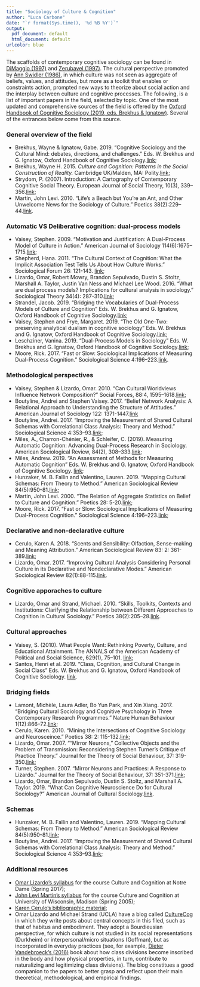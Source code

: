 ```yaml
---
title: "Sociology of Culture & Cognition"
author: "Luca Carbone"
date: "`r format(Sys.time(), '%d %B %Y')`"
output:
  pdf_document: default
  html_document: default
urlcolor: blue
---
```


The scaffolds of contemporary cognitive sociology can be found in [DiMaggio (1997)](https://www-annualreviews-org.kuleuven.ezproxy.kuleuven.be/doi/10.1146/annurev.soc.23.1.263) and [Zerubavel (1997)](https://www.hup.harvard.edu/catalog.php?isbn=9780674813908). The cultural perspective promoted by [Ann Swidler (1986)](https://www-jstor-org.kuleuven.ezproxy.kuleuven.be/stable/2095521?sid=primo&origin=crossref&seq=1#metadata_info_tab_contents), in which culture was not seen as aggregate of beliefs, values, and attitudes, but more as a toolkit that enables or constraints action, prompted new ways to theorize about social action and the interplay between culture and cognitive processes.
The following, is a list of important papers in the field, selected by topic. One of the most updated and comprehensive sources of the field is offered by the [Oxford Handbook of Cognitive Sociology (2019, eds. Brekhus & Ignatow)](https://www.oxfordhandbooks.com/view/10.1093/oxfordhb/9780190273385.001.0001/oxfordhb-9780190273385). Several of the entrances below come from this source.

### General overview of the field
* Brekhus, Wayne & Ignatow, Gabe. 2019. “Cognitive Sociology and the Cultural Mind: debates, directions, and challenges.” Eds. W. Brekhus and G. Ignatow, Oxford Handbook of Cognitive Sociology.[link](https://www.oxfordhandbooks.com/view/10.1093/oxfordhb/9780190273385.001.0001/oxfordhb-9780190273385-e-1);
* Brekhus, Wayne H. 2015. *Culture and Cognition: Patterns in the Social Construction of Reality.* Cambridge UK/Malden, MA: Polity.[link](https://www.wiley.com/en-be/Culture+and+Cognition%3A+Patterns+in+the+Social+Construction+of+Reality-p-9780745671765);
* Strydom, P. (2007). Introduction: A Cartography of Contemporary Cognitive Social Theory. European Journal of Social Theory, 10(3), 339–356.[link](https://journals.sagepub.com/doi/abs/10.1177/1368431007080699);
* Martin, John Levi. 2010. “Life’s a Beach but You’re an Ant, and Other Unwelcome News for the Sociology of Culture.” Poetics 38(2):229–44.[link](https://www.sciencedirect.com/science/article/abs/pii/S0304422X09000618#vt1).

### Automatic VS Deliberative cognition: dual-process models
* Vaisey, Stephen. 2009. “Motivation and Justification: A Dual-Process Model of Culture in Action.” American Journal of Sociology 114(6):1675–1715.[link](https://www.journals.uchicago.edu/doi/abs/10.1086/597179);
* Shepherd, Hana. 2011. “The Cultural Context of Cognition: What the Implicit Association Test Tells Us About How Culture Works.” Sociological Forum 26: 121-143. [link](https://onlinelibrary.wiley.com/doi/abs/10.1111/j.1573-7861.2010.01227.x);
* Lizardo, Omar, Robert Mowry, Brandon Sepulvado, Dustin S. Stoltz, Marshall A. Taylor, Justin Van Ness and Michael Lee Wood. 2016. “What are dual process models? Implications for cultural analysis in sociology.” Sociological Theory 34(4): 287-310.[link](https://journals.sagepub.com/doi/10.1177/0735275116675900);
* Strandel, Jacob. 2019. “Bridging the Vocabularies of Dual-Process Models of Culture and Cognition” Eds. W. Brekhus and G. Ignatow, Oxford Handbook of Cognitive Sociology.[link](https://www.oxfordhandbooks.com/view/10.1093/oxfordhb/9780190273385.001.0001/oxfordhb-9780190273385-e-11);
* Vaisey, Stephen and Frye, Margaret. 2019. “The Old One-Two: preserving analytical dualism in cognitive sociology” Eds. W. Brekhus and G. Ignatow, Oxford Handbook of Cognitive Sociology.[link](https://www-oxfordhandbooks-com.kuleuven.ezproxy.kuleuven.be/view/10.1093/oxfordhb/9780190273385.001.0001/oxfordhb-9780190273385-e-6);
* Leschziner, Vanina. 2019. “Dual-Process Models in Sociology” Eds. W. Brekhus and G. Ignatow, Oxford Handbook of Cognitive Sociology.[link](https://www.oxfordhandbooks.com/view/10.1093/oxfordhb/9780190273385.001.0001/oxfordhb-9780190273385-e-10);
* Moore, Rick. 2017. “Fast or Slow: Sociological Implications of Measuring Dual-Process Cognition.” Sociological Science 4:196–223.[link](https://www.sociologicalscience.com/articles-v4-9-196/).

### Methodological perspectives
* Vaisey, Stephen & Lizardo, Omar. 2010. "Can Cultural Worldviews Influence Network Composition?" Social Forces, 88:4, 1595–1618.[link](https://academic.oup.com/sf/article-abstract/88/4/1595/1895191?redirectedFrom=fulltext);
* Boutyline, Andrei and Stephen Vaisey. 2017. "Belief Network Analysis: A Relational Approach to Understanding the Structure of Attitudes." American Journal of Sociology 122: 1371-1447.[link](https://www.journals.uchicago.edu/doi/10.1086/691274?mobileUi=0)
* Boutyline, Andrei. 2017. “Improving the Measurement of Shared Cultural Schemas with Correlational Class Analysis: Theory and Method.” Sociological Science 4:353–93.[link](https://www.sociologicalscience.com/articles-v4-15-353/);
* Miles, A., Charron-Chénier, R., & Schleifer, C. (2019). Measuring Automatic Cognition: Advancing Dual-Process Research in Sociology. American Sociological Review, 84(2), 308–333.[link](https://journals.sagepub.com/doi/abs/10.1177/0003122419832497#articleCitationDownloadContainer);
* Miles, Andrew. 2019. “An Assessment of Methods for Measuring Automatic Cognition” Eds. W. Brekhus and G. Ignatow, Oxford Handbook of Cognitive Sociology. [link](https://www.oxfordhandbooks.com/view/10.1093/oxfordhb/9780190273385.001.0001/oxfordhb-9780190273385-e-19);
* Hunzaker, M. B. Fallin and Valentino, Lauren. 2019. “Mapping Cultural Schemas: From Theory to Method.” American Sociological Review 84(5):950–81.[link](https://journals.sagepub.com/doi/abs/10.1177/0003122419875638);
* Martin, John Levi.  2000.  “The Relation of Aggregate Statistics on Belief to Culture and Cognition.”  Poetics 28: 5-20.[link](https://www.sciencedirect.com/science/article/abs/pii/S0304422X00000103);
* Moore, Rick. 2017. “Fast or Slow: Sociological Implications of Measuring Dual-Process Cognition.” Sociological Science 4:196–223.[link](https://www.sociologicalscience.com/articles-v4-9-196/);

### Declarative and non-declarative culture
* Cerulo, Karen A. 2018. “Scents and Sensibility: Olfaction, Sense-making and Meaning Attribution.” American Sociological Review 83: 2: 361-389.[link](https://journals.sagepub.com/doi/10.1177/0003122418759679);
* Lizardo, Omar. 2017. "Improving Cultural Analysis Considering Personal Culture in its Declarative and Nondeclarative Modes." American Sociological Review 82(1):88-115.[link](https://journals.sagepub.com/doi/10.1177/0003122416675175).

### Cognitive apporaches to culture
* Lizardo, Omar and Strand, Michael. 2010. “Skills, Toolkits, Contexts and Institutions: Clarifying the Relationship between Different Approaches to Cognition in Cultural Sociology.” Poetics 38(2):205–28.[link](https://www.sciencedirect.com/science/article/abs/pii/S0304422X09000606).

### Cultural approaches
* Vaisey, S. (2010). What People Want: Rethinking Poverty, Culture, and Educational Attainment. The ANNALS of the American Academy of Political and Social Science, 629(1), 75–101. [link](https://journals-sagepub-com.kuleuven.ezproxy.kuleuven.be/doi/abs/10.1177/0002716209357146);
* Santos, Henri et al. 2019. “Class, Cognition, and Cultural Change in Social Class” Eds. W. Brekhus and G. Ignatow, Oxford Handbook of Cognitive Sociology. [link](https://www.oxfordhandbooks.com/view/10.1093/oxfordhb/9780190273385.001.0001/oxfordhb-9780190273385-e-15).

### Bridging fields
* Lamont, Michèle, Laura Adler, Bo Yun Park, and Xin Xiang. 2017. “Bridging Cultural Sociology and Cognitive Psychology in Three Contemporary Research Programmes.” Nature Human Behaviour 1(12):866–72.[link](https://www.nature.com/articles/s41562-017-0242-y);
* Cerulo, Karen. 2010. "Mining the Intersections of Cognitive Sociology and Neurosceince." Poetics 38: 2: 115-132.[link](https://www.sciencedirect.com/science/article/abs/pii/S0304422X0900062X);
* Lizardo, Omar. 2007. "“Mirror Neurons,” Collective Objects and the Problem of Transmission: Reconsidering Stephen Turner's Critique of Practice Theory." Journal for the Theory of Social Behaviour, 37: 319-350.[link](https://onlinelibrary.wiley.com/doi/abs/10.1111/j.1468-5914.2007.00340.x);
* Turner, Stephen. 2007. "Mirror Neurons and Practices: A Response to Lizardo." Journal for the Theory of Social Behaviour, 37: 351-371.[link](https://onlinelibrary.wiley.com/doi/abs/10.1111/j.1468-5914.2007.00342.x);
* Lizardo, Omar, Brandon Sepulvado, Dustin S. Stoltz, and Marshall A. Taylor. 2019. “What Can Cognitive Neuroscience Do for Cultural Sociology?” American Journal of Cultural Sociology.[link](https://link.springer.com/article/10.1057/s41290-019-00077-8#enumeration).

### Schemas
* Hunzaker, M. B. Fallin and Valentino, Lauren. 2019. “Mapping Cultural Schemas: From Theory to Method.” American Sociological Review 84(5):950–81.[link](https://journals.sagepub.com/doi/abs/10.1177/0003122419875638);
* Boutyline, Andrei. 2017. “Improving the Measurement of Shared Cultural Schemas with Correlational Class Analysis: Theory and Method.” Sociological Science 4:353–93.[link](https://www.sociologicalscience.com/articles-v4-15-353/);


### Additional resources
* [Omar Lizardo's syllabus](https://docs.google.com/document/d/e/2PACX-1vSfYxPJcm-gXaFIBLr0RHkpAuYcRMHxMpVkIOehoU_5eGYrHt_nMoU0qStJjrfWGXmU8UAlN-GLckYe/pub) for the course Culture and Cognition at Notre Dame (Spring 2017);
* [John Levi Martin's syllabus](http://home.uchicago.edu/~jlmartin/901%20syllabus.pdf) for the course Culture and Cognition at University of Wisconsin, Madison (Spring 2005);
* [Karen Cerulo's bibliographic material](http://www.sas.rutgers.edu/virtual/cultcog/bibliography_1.html);
* Omar Lizardo and Michael Strand (UCLA) have a blog called [CultureCog](https://culturecog.blog) in which they write posts about central concepts in this filed, such as that of habitus and embodiment. They adopt a Bourdieusian perspective, for which culture is not studied in its social representations (Durkheim) or interpersonal/micro situations (Goffman), but as incorporated in everyday practices (see, for example, [Dieter Vandebroeck's (2016)](https://www.routledge.com/Distinctions-in-the-Flesh-Social-Class-and-the-Embodiment-of-Inequality/Vandebroeck/p/book/9781138123557) book about how class divisions become inscribed in the body and how physical properties, in turn, contribute to naturalizing and legitimizing class divisions). The blog constitues a good companion to the papers to better grasp and reflect upon their main theoretical, methodological, and empirical findings.

